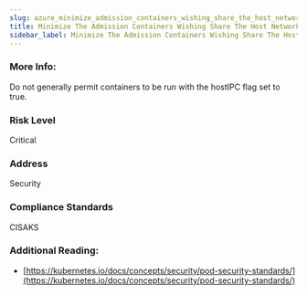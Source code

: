 ```yaml
---
slug: azure_minimize_admission_containers_wishing_share_the_host_network_namespace
title: Minimize The Admission Containers Wishing Share The Host Network Namespace
sidebar_label: Minimize The Admission Containers Wishing Share The Host Network Namespace
---
```


### More Info:

Do not generally permit containers to be run with the hostIPC flag set to true.

### Risk Level

Critical

### Address

Security

### Compliance Standards

CISAKS

### Additional Reading:

- [https://kubernetes.io/docs/concepts/security/pod-security-standards/](https://kubernetes.io/docs/concepts/security/pod-security-standards/) 

